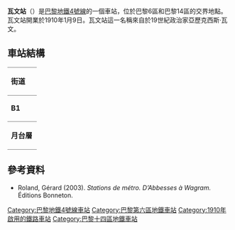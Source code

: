 {{Infobox station
| name                = Vavin
| symbol_location     = paris
| symbol              = m
| symbol2             = 
| type                = [[巴黎地鐵|巴黎地鐵]]站
| image               = [[File:Metrò.jpg|275px]]
| alt                 = 
| caption             = 
| other_name          = 
| address             = 101, boul. Montparnasse<br>103, boul. Montparnasse<br>106, boul. Montparnasse<br>108, boul. Montparnasse<br />[[巴黎6區|巴黎6區]]
| borough             = [[法蘭西島|法蘭西島]]
| country             = 法國
| iso_region          = FR_scale:2000
| coordinates_display = title
| coordinates_format  = dms
| latd  = 48| latm  = 50| lats  = 32.04| latNS  = N
| longd = 2| longm = 19| longs = 44.22| longEW = E
| coordinates         = 
| owned               = [[RATP|RATP]]
| operator            = [[RATP|RATP]]
| line                = 
| disabled            = 
| zone                = 1
| opened              = {{Start-date|1910-01-09}}
| closed              = <!-- {{End date|YYYY|MM|DD|df=y}} -->
| services            = 
| map_type            = France Paris
}}
'''瓦文站'''（{{lang-fr|Vavin}}）是[[巴黎地鐵4號線|巴黎地鐵4號線]]的一個車站，位於巴黎6區和巴黎14區的交界地點。瓦文站開業於1910年1月9日。瓦文站這一名稱來自於19世紀政治家亞歷克西斯·瓦文。
== 車站結構 ==
{| border=0 cellspacing=0 cellpadding=3
|style="border-bottom:solid 1px gray;border-top:solid 1px gray;" width=50 valign=top|'''街道'''
|-
|style="border-bottom:solid 1px gray;border-top:solid 1px gray;" width=50 valign=top|'''B1'''
|style="border-top:solid 1px gray;border-bottom:solid 1px gray;" width=100 valign=top|月台連接夾層
|-
|style="border-bottom:solid 1px gray;" width=50 rowspan=10 valign=top|'''月台層'''
|style="border-top:solid 1px gray;border-right:solid 2px black;border-left:solid 2px black;border-bottom:solid 2px black;" colspan=2|<div style="text-align: center;"><small>[[側式月台|側式月台]]，右側開門</small></div>
|-
|style="border-bottom:solid 1px gray;" width=100|北行
|style="border-bottom:solid 1px gray;" width=390|{{arrow|L}} [[File:Metro-M.svg|16x16px]][[File:Paris_Metro_4.svg|16x16px]]往[[克里尼昂古門站|克里尼昂古門]]<small>（[[蒙帕納斯-比耶維紐站|蒙帕納斯-比耶維紐]]）</small>
|-
|南行
|{{arrow|R}} [[File:Metro-M.svg|16x16px]][[File:Paris_Metro_4.svg|16x16px]]往[[巴涅-露西·奧布拉克站|巴涅-露西·奧布拉克]]<small>（[[拉斯帕伊站|拉斯帕伊]]）</small>
|-
|style="border-top:solid 2px black;border-right:solid 2px black;border-left:solid 2px black;border-bottom:solid 1px gray;" colspan=2|<div style="text-align: center;"><small>[[側式月台|側式月台]]，右側開門</small></div>
|}
{{commons category|Vavin (Paris Metro)}}

==參考資料==
*Roland, Gérard (2003). ''Stations de métro. D’Abbesses à Wagram.'' Éditions Bonneton.

{{巴黎地鐵4號線}}
{{DEFAULTSORT:Vavin}}
[[Category:巴黎地鐵4號線車站|Category:巴黎地鐵4號線車站]]
[[Category:巴黎第六區地鐵車站|Category:巴黎第六區地鐵車站]]
[[Category:1910年啟用的鐵路車站|Category:1910年啟用的鐵路車站]]
[[Category:巴黎十四區地鐵車站|Category:巴黎十四區地鐵車站]]
